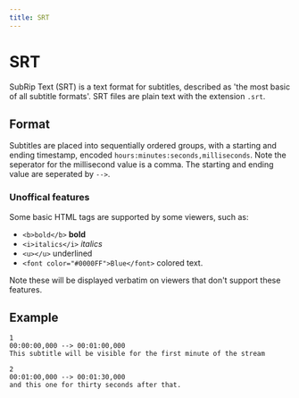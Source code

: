 ```yaml
---
title: SRT
---
```


# SRT

SubRip Text (SRT) is a text format for subtitles, described as 'the most basic of all subtitle formats'. SRT files are plain text with the extension `.srt`.

## Format
Subtitles are placed into sequentially ordered groups, with a starting and ending timestamp, encoded `hours:minutes:seconds,milliseconds`. Note the seperator for the millisecond value is a comma. The starting and ending value are seperated by ` --> `.
### Unoffical features
Some basic HTML tags are supported by some viewers, such as:
* `<b>bold</b>` **bold**
* `<i>italics</i>` *italics*
* `<u></u>` underlined
* `<font color="#0000FF">Blue</font>` colored text.

Note these will be displayed verbatim on viewers that don't support these features.
## Example
```
1
00:00:00,000 --> 00:01:00,000
This subtitle will be visible for the first minute of the stream

2
00:01:00,000 --> 00:01:30,000
and this one for thirty seconds after that.
```
